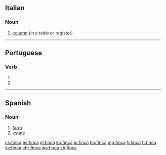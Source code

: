 ==Italian==

===Noun===
{{it-noun|f}}

# [[column]] (in a table or register)

----

==Portuguese==

===Verb===
{{pt-verb-form}}

# {{pt-verb form of|fincar|ar|indicative|present|singular|third}}
# {{pt-verb form of|fincar|ar|imperative|affirmative|singular|second}}

----

==Spanish==

===Noun===
{{es-noun|f}}

# [[farm]]
# [[estate]]

[[cs:finca]]
[[es:finca]]
[[gl:finca]]
[[ko:finca]]
[[io:finca]]
[[hu:finca]]
[[mg:finca]]
[[fj:finca]]
[[fi:finca]]
[[sv:finca]]
[[chr:finca]]
[[wa:finca]]
[[zh:finca]]